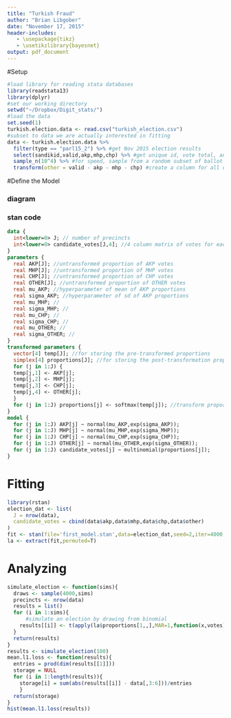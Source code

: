 ```yaml
---
title: "Turkish Fraud"
author: "Brian Libgober"
date: "November 17, 2015"
header-includes:
   - \usepackage{tikz}
   - \usetikzlibrary{bayesnet}
output: pdf_document
---
```


#Setup

```r
#load library for reading stata databases
library(readstata13)
library(dplyr)
#set our working directory
setwd("~/Dropbox/Digit_stats/")
#load the data
set.seed(1)
turkish.election.data <- read.csv("turkish_election.csv")
#subset to data we are actually interested in fitting 
data <- turkish.election.data %>%
  filter(type == "parl15_2") %>% #get Nov 2015 election results
  select(sandikid,valid,akp,mhp,chp) %>% #get unique id, vote total, and major party votes
  sample_n(10^4) %>% #for speed, sample from a random subset of ballot boxes
  transform(other = valid - akp - mhp - chp) #create a column for all other votes
```

#Define the Model

### diagram

\tikz{ %Define the nodes
        \node[obs] (V) {$\vec{V}_j \in j$}; 
        \factor[above=0.8 of V] {mult} {Multinomial} {} {};
        \node[latent,above=of mult] (theta) {$\Theta_j$}; 
        \node[factor,above=of theta] (norm) [label=$\mathcal{N}$] {};
        \node[latent,left=of norm] (akp) {$\mu_{AKP},\sigma_{AKP}$};
        \node[latent,above left=of norm] (mhp) {$\mu_{MHP},\sigma_{MHP}$};
        \node[latent,above right=of norm] (chp) {$\mu_{CHP},\sigma_{CHP}$};
        \node[latent,right=of norm] (other) {$\mu_{Other},\sigma_{Other}$};
      %Connect the edges
      \factoredge {akp,mhp,chp,other} {norm} {theta};
      \edge {mult} {V};
      %add plates
      \gate {} {(mult)(mult-caption)} {theta};
      \plate {} {(theta)(mult)(V)} {$j$ ballot boxes in Turkey}; %
      }

### stan code

```stan
data {
  int<lower=0> J; // number of precincts 
  int<lower=0> candidate_votes[J,4]; //4 column matrix of votes for each party
}
parameters {
  real AKP[J]; //untransformed proportion of AKP votes
  real MHP[J]; //untransformed proportion of MHP votes
  real CHP[J]; //untransformed proportion of CHP votes
  real OTHER[J]; //untransformed proportion of OTHER votes
  real mu_AKP; //hyperparameter of mean of AKP proportions
  real sigma_AKP; //hyperparameter of sd of AKP proportions
  real mu_MHP; //
  real sigma_MHP; //
  real mu_CHP; //
  real sigma_CHP; //
  real mu_OTHER; //
  real sigma_OTHER; //
}
transformed parameters {
  vector[4] temp[J]; //for storing the pre-transformed proportions
  simplex[4] proportions[J]; //for storing the post-transformation proportions
  for (j in 1:J) {
  temp[j,1] <- AKP[j];
  temp[j,2] <- MHP[j];
  temp[j,3] <- CHP[j];
  temp[j,4] <- OTHER[j];
  }
  for (j in 1:J) proportions[j] <- softmax(temp[j]); //transform proportions
}
model {
  for (j in 1:J) AKP[j] ~ normal(mu_AKP,exp(sigma_AKP)); 
  for (j in 1:J) MHP[j] ~ normal(mu_MHP,exp(sigma_MHP));
  for (j in 1:J) CHP[j] ~ normal(mu_CHP,exp(sigma_CHP));
  for (j in 1:J) OTHER[j] ~ normal(mu_OTHER,exp(sigma_OTHER));
  for (j in 1:J) candidate_votes[j] ~ multinomial(proportions[j]);
}
```

# Fitting

```r
library(rstan)
election_dat <- list(
  J = nrow(data),
  candidate_votes = cbind(data$akp,data$mhp,data$chp,data$other)
)
fit <- stan(file='first_model.stan',data=election_dat,seed=2,iter=4000,warmup=3000)
la <- extract(fit,permuted=T)
```

# Analyzing

```r
simulate_election <- function(sims){
  draws <- sample(4000,sims)
  precincts <- nrow(data)
  results = list()
  for (i in 1:sims){
      #simulate an election by drawing from binomial
    results[[i]] <- t(apply(la$proportions[1,,],MAR=1,function(x,votes){rmultinom(1,votes,x)},votes=data$valid))
  }
  return(results)
}
results <- simulate_election(100)
mean.l1.loss <- function(results){
  entries = prod(dim(results[[1]]))
  storage = NULL
  for (i in 1:length(results)){
    storage[i] = sum(abs(results[[i]] - data[,3:6]))/entries
    }
  return(storage)
}
hist(mean.l1.loss(results))
```

